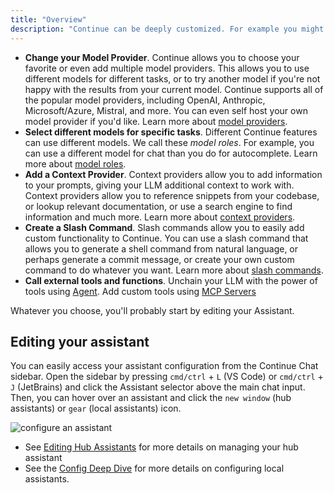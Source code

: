 ```yaml
---
title: "Overview"
description: "Continue can be deeply customized. For example you might:"
---
```


- **Change your Model Provider**. Continue allows you to choose your favorite or even add multiple model providers. This allows you to use different models for different tasks, or to try another model if you're not happy with the results from your current model. Continue supports all of the popular model providers, including OpenAI, Anthropic, Microsoft/Azure, Mistral, and more. You can even self host your own model provider if you'd like. Learn more about [model providers](/customization/models#openai).
- **Select different models for specific tasks**. Different Continue features can use different models. We call these _model roles_. For example, you can use a different model for chat than you do for autocomplete. Learn more about [model roles](/customize/model-roles).
- **Add a Context Provider**. Context providers allow you to add information to your prompts, giving your LLM additional context to work with. Context providers allow you to reference snippets from your codebase, or lookup relevant documentation, or use a search engine to find information and much more. Learn more about [context providers](/customize/custom-providers).
- **Create a Slash Command**. Slash commands allow you to easily add custom functionality to Continue. You can use a slash command that allows you to generate a shell command from natural language, or perhaps generate a commit message, or create your own custom command to do whatever you want. Learn more about [slash commands](/customization/overview#slash-commands).
- **Call external tools and functions**. Unchain your LLM with the power of tools using [Agent](/features/agent/quick-start). Add custom tools using [MCP Servers](/customization/mcp-tools)

Whatever you choose, you'll probably start by editing your Assistant.

## Editing your assistant[​](#editing-your-assistant "Direct link to Editing your assistant")

You can easily access your assistant configuration from the Continue Chat sidebar. Open the sidebar by pressing `cmd/ctrl` + `L` (VS Code) or `cmd/ctrl` + `J` (JetBrains) and click the Assistant selector above the main chat input. Then, you can hover over an assistant and click the `new window` (hub assistants) or `gear` (local assistants) icon.

![configure an assistant](/images/customization/images/configure-continue-a5c8c79f3304c08353f3fc727aa5da7e.png)

- See [Editing Hub Assistants](/hub/assistants/edit-an-assistant) for more details on managing your hub assistant
- See the [Config Deep Dive](/customization/overview#configuration) for more details on configuring local assistants.
